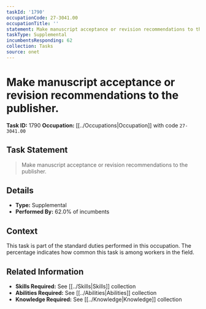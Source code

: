 ```yaml
---
taskId: '1790'
occupationCode: 27-3041.00
occupationTitle: ''
statement: Make manuscript acceptance or revision recommendations to the publisher.
taskType: Supplemental
incumbentsResponding: 62
collection: Tasks
source: onet
---
```

# Make manuscript acceptance or revision recommendations to the publisher.

**Task ID:** 1790
**Occupation:** [[../Occupations|Occupation]] with code `27-3041.00`

## Task Statement

> Make manuscript acceptance or revision recommendations to the publisher.

## Details

- **Type:** Supplemental
- **Performed By:** 62.0% of incumbents

## Context

This task is part of the standard duties performed in this occupation. The percentage indicates how common this task is among workers in the field.

## Related Information

- **Skills Required:** See [[../Skills|Skills]] collection
- **Abilities Required:** See [[../Abilities|Abilities]] collection
- **Knowledge Required:** See [[../Knowledge|Knowledge]] collection
